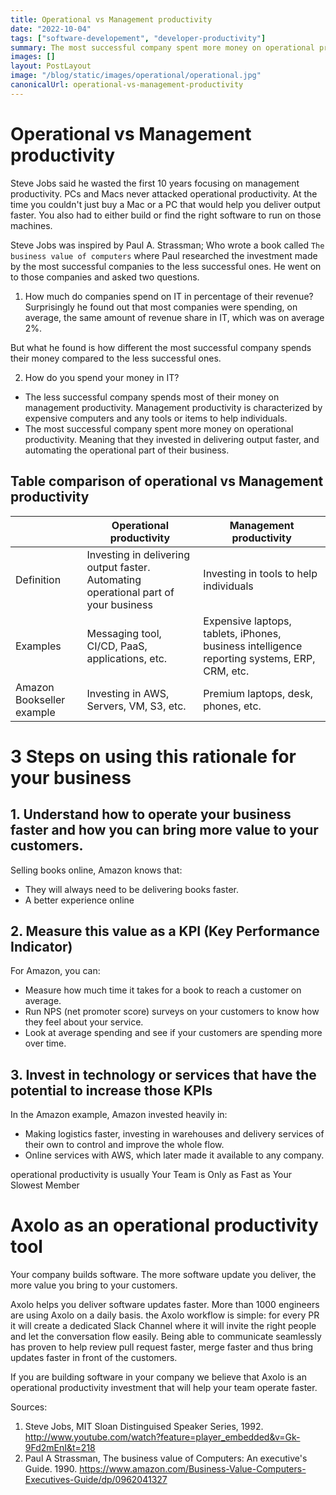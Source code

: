 ```yaml
---
title: Operational vs Management productivity
date: "2022-10-04"
tags: ["software-developement", "developer-productivity"]
summary: The most successful company spent more money on operational productivity.
images: []
layout: PostLayout
image: "/blog/static/images/operational/operational.jpg"
canonicalUrl: operational-vs-management-productivity
---
```


# Operational vs Management productivity

Steve Jobs said he wasted the first 10 years focusing on management productivity. PCs and Macs never attacked operational productivity. At the time you couldn't just buy a Mac or a PC that would help you deliver output faster. You also had to either build or find the right software to run on those machines.

Steve Jobs was inspired by Paul A. Strassman; Who wrote a book called `The business value of computers` where Paul researched the investment made by the most successful companies to the less successful ones. He went on to those companies and asked two questions.

1. How much do companies spend on IT in percentage of their revenue?
   Surprisingly he found out that most companies were spending, on average, the same amount of revenue share in IT, which was on average 2%.

But what he found is how different the most successful company spends their money compared to the less successful ones.

2. How do you spend your money in IT?

- The less successful company spends most of their money on management productivity. Management productivity is characterized by expensive computers and any tools or items to help individuals.
- The most successful company spent more money on operational productivity. Meaning that they invested in delivering output faster, and automating the operational part of their business.

## Table comparison of operational vs Management productivity

|                           | Operational productivity                                                            | Management productivity                                                                      |
| ------------------------- | ----------------------------------------------------------------------------------- | -------------------------------------------------------------------------------------------- |
| Definition                | Investing in delivering output faster. Automating operational part of your business | Investing in tools to help individuals                                                       |
| Examples                  | Messaging tool, CI/CD, PaaS, applications, etc.                                     | Expensive laptops, tablets, iPhones, business intelligence reporting systems, ERP, CRM, etc. |
| Amazon Bookseller example | Investing in AWS, Servers, VM, S3, etc.                                             | Premium laptops, desk, phones, etc.                                                          |

# 3 Steps on using this rationale for your business

## 1. Understand how to operate your business faster and how you can bring more value to your customers.

Selling books online, Amazon knows that:

- They will always need to be delivering books faster.
- A better experience online

## 2. Measure this value as a KPI (Key Performance Indicator)

For Amazon, you can:

- Measure how much time it takes for a book to reach a customer on average.
- Run NPS (net promoter score) surveys on your customers to know how they feel about your service.
- Look at average spending and see if your customers are spending more over time.

## 3. Invest in technology or services that have the potential to increase those KPIs

In the Amazon example, Amazon invested heavily in:

- Making logistics faster, investing in warehouses and delivery services of their own to control and improve the whole flow.
- Online services with AWS, which later made it available to any company.

operational productivity is usually
Your Team is Only as Fast as Your Slowest Member

# Axolo as an operational productivity tool

Your company builds software. The more software update you deliver, the more value you bring to your customers.

Axolo helps you deliver software updates faster. More than 1000 engineers are using Axolo on a daily basis. the Axolo workflow is simple: for every PR it will create a dedicated Slack Channel where it will invite the right people and let the conversation flow easily. Being able to communicate seamlessly has proven to help review pull request faster, merge faster and thus bring updates faster in front of the customers.

If you are building software in your company we believe that Axolo is an operational productivity investment that will help your team operate faster.

Sources:

1. Steve Jobs, MIT Sloan Distinguised Speaker Series, 1992. http://www.youtube.com/watch?feature=player_embedded&v=Gk-9Fd2mEnI&t=218
2. Paul A Strassman, The business value of Computers: An executive's Guide. 1990. https://www.amazon.com/Business-Value-Computers-Executives-Guide/dp/0962041327
